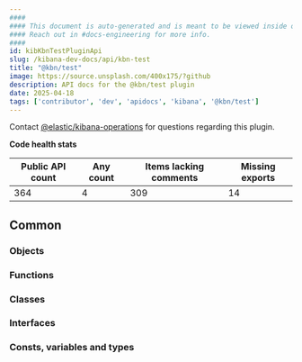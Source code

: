 ```yaml
---
####
#### This document is auto-generated and is meant to be viewed inside our experimental, new docs system.
#### Reach out in #docs-engineering for more info.
####
id: kibKbnTestPluginApi
slug: /kibana-dev-docs/api/kbn-test
title: "@kbn/test"
image: https://source.unsplash.com/400x175/?github
description: API docs for the @kbn/test plugin
date: 2025-04-18
tags: ['contributor', 'dev', 'apidocs', 'kibana', '@kbn/test']
---
```




Contact [@elastic/kibana-operations](https://github.com/orgs/elastic/teams/kibana-operations) for questions regarding this plugin.

**Code health stats**

| Public API count  | Any count | Items lacking comments | Missing exports |
|-------------------|-----------|------------------------|-----------------|
| 364 | 4 | 309 | 14 |

## Common

### Objects
<DocDefinitionList data={kbnTestObj.common.objects}/>

### Functions
<DocDefinitionList data={kbnTestObj.common.functions}/>

### Classes
<DocDefinitionList data={kbnTestObj.common.classes}/>

### Interfaces
<DocDefinitionList data={kbnTestObj.common.interfaces}/>

### Consts, variables and types
<DocDefinitionList data={kbnTestObj.common.misc}/>

